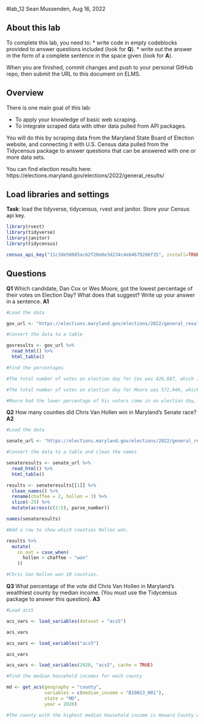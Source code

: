 #lab_12
Sean Mussenden, Aug 16, 2022

## About this lab

To complete this lab, you need to:
* write code in empty codeblocks provided to answer questions included (look for **Q**).
* write out the answer in the form of a complete sentence in the space given (look for **A**).

When you are finished, commit changes and push to your personal GitHub repo, then submit the URL to this document on ELMS.

## Overview

There is one main goal of this lab:

* To apply your knowledge of basic web scraping.
* To integrate scraped data with other data pulled from API packages.

You will do this by scraping data from the Maryland State Board of Election website, and connecting it with U.S. Census data pulled from the Tidycensus package to answer questions that can be answered with one or more data sets. 

You can find election results here: https://elections.maryland.gov/elections/2022/general_results/

## Load libraries and settings

**Task**: load the tidyverse, tidycensus, rvest and janitor.  Store your Census api key.

```r
library(rvest)
library(tidyverse)
library(janitor)
library(tidycensus)

census_api_key("11c3de50885ac62f20e0e3d234c4e64679206f35", install=TRUE, overwrite = TRUE)
```

## Questions

**Q1** Which candidate, Dan Cox or Wes Moore, got the lowest percentage of their votes on Election Day? What does that suggest? Write up your answer in a sentence. 
**A1**

```r

#Load the data

gov_url <- "https://elections.maryland.gov/elections/2022/general_results/gen_results_2022_1.html"

#Convert the data to a table

govresults <- gov_url %>%
  read_html() %>%
  html_table()

#Find the percentages

#The total number of votes on election day for Cox was 426,607, which is 68.3% of his total votes.

#The total number of votes on election day for Moore was 572,940, which is 48.4% of his total votes.

#Moore had the lower percentage of his voters come in on election day, meaning that more of his voters did mail-in ballots or early voting than Cox's voters.


```

**Q2** How many counties did Chris Van Hollen win in Maryland's Senate race? 
**A2** 

```r
#Load the data

senate_url <- "https://elections.maryland.gov/elections/2022/general_results/gen_detail_results_2022_4_1.html"

#Convert the data to a table and clean the names

senateresults <- senate_url %>%
  read_html() %>%
  html_table() 

results <- senateresults[[1]] %>%
  clean_names() %>%
  rename(chaffee = 2, hollen = 3) %>%
  slice(-25) %>%
  mutate(across(c(2:5), parse_number))

names(senateresults)

#Add a row to show which counties Hollen won.

results %>% 
  mutate(
    in_out = case_when(
      hollen > chaffee ~ "won"
    ))

#Chris Van Hollen won 10 counties.

```

**Q3** What percentage of the vote did Chris Van Hollen in Maryland's wealthiest county by median income. (You must use the Tidycensus package to answer this question).
**A3** 

```r
#Load acs5

acs_vars <- load_variables(dataset = "acs5")

acs_vars

acs_vars <- load_variables("acs5")

acs_vars

acs_vars <- load_variables(2020, "acs5", cache = TRUE)

#Find the median household incomes for each county

md <- get_acs(geography = "county",
              variables = c(median_income = "B19013_001"),
              state = "MD",
              year = 2020) 

#The county with the highest median household income is Howard County with $124,042. Chris Van Hollen won Howard county with 91,288 votes, with Chris Chaffee getting 37,467. In total, Chris Van Hollen got 70.8% of the vote in that county.

```
